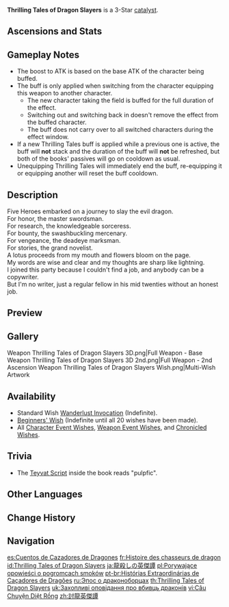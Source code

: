 {{Weapon Infobox
|title          = Thrill&shy;ing Tales of Drag&shy;on Slay&shy;ers
|id             = 14302
|type           = Catalyst
|image          = <gallery>
Weapon Thrilling Tales of Dragon Slayers.png|Base
Weapon Thrilling Tales of Dragon Slayers 2nd.png|2nd Ascension
</gallery>
|releaseDate    = 2020-09-28
|quality        = 3
|obtain         = Wishes
|base_atk       = 39
|2nd_stat_type  = HP
|2nd_stat       = 7.7%
|passive        = Heritage
|effect         = When switching characters, the new character taking the field has their ATK increased by (var1)% for 10s. This effect can only occur once every 20s.
|eff_rank1_var1 = 24
|eff_rank2_var1 = 30
|eff_rank3_var1 = 36
|eff_rank4_var1 = 42
|eff_rank5_var1 = 48
|eff_att1       = ATK
|eff_att2       = Party ATK Increase
}}
{{Description|A fictional story of a band of five heroes who go off on a dragon hunt. It is poorly written and structurally incoherent. Its value lies in the many lessons that can be learned from failure.}}
'''Thrilling Tales of Dragon Slayers''' is a 3-Star [[catalyst]].

==Ascensions and Stats==
{{Weapon Ascensions and Stats
|ascendMat1 = Boreal Wolf's Milk Tooth
|ascendMat2 = Boreal Wolf's Cracked Tooth
|ascendMat3 = Boreal Wolf's Broken Fang
|ascendMat4 = Boreal Wolf's Nostalgia
|bossMat1   = Dead Ley Line Branch
|bossMat2   = Dead Ley Line Leaves
|bossMat3   = Ley Line Sprout
|commonMat1 = Divining Scroll
|commonMat2 = Sealed Scroll
|commonMat3 = Forbidden Curse Scroll
}}

==Gameplay Notes==
* The boost to ATK is based on the base ATK of the character being buffed.
*The buff is only applied when switching from the character equipping this weapon to another character.
**The new character taking the field is buffed for the full duration of the effect.
**Switching out and switching back in doesn't remove the effect from the buffed character.
**The buff does not carry over to all switched characters during the effect window.
*If a new Thrilling Tales buff is applied while a previous one is active, the buff will '''not''' stack and the duration of the buff will '''not''' be refreshed, but both of the books' passives will go on cooldown as usual.
*Unequipping Thrilling Tales will immediately end the buff, re-equipping it or equipping another will reset the buff cooldown.

==Description==
Five Heroes embarked on a journey to slay the evil dragon.<br>
For honor, the master swordsman.<br>
For research, the knowledgeable sorceress.<br>
For bounty, the swashbuckling mercenary.<br>
For vengeance, the deadeye marksman.<br>
For stories, the grand novelist.<br>
A lotus proceeds from my mouth and flowers bloom on the page.<br>
My words are wise and clear and my thoughts are sharp like lightning.<br>
I joined this party because I couldn't find a job, and anybody can be a copywriter.<br>
But I'm no writer, just a regular fellow in his mid twenties without an honest job.

==Preview==
{{Preview
|file    = Weapon Thrilling Tales of Dragon Slayers Passive
|caption = Passive: Heritage
}}

==Gallery==
<gallery>
Weapon Thrilling Tales of Dragon Slayers 3D.png|Full Weapon - Base
Weapon Thrilling Tales of Dragon Slayers 3D 2nd.png|Full Weapon - 2nd Ascension
Weapon Thrilling Tales of Dragon Slayers Wish.png|Multi-Wish Artwork
</gallery>

==Availability==
*Standard Wish [[Wanderlust Invocation]] (Indefinite).
*[[Beginners' Wish]] (Indefinite until all 20 wishes have been made).
*All [[Character Event Wish]]es, [[Weapon Event Wish]]es, and [[Chronicled Wish]]es.

==Trivia==
*The [[Teyvat Script]] inside the book reads "pulpfic".

==Other Languages==
{{Other Languages
|1_en      = Thrilling Tales of Dragon Slayers
|1_zhs     = 讨龙英杰谭
|1_zhs_rm  = Tǎo Lóng Yīngjié Tán
|1_zht     = 討龍英傑譚
|1_zht_rm  = Tǎo Lóng Yīngjié Tán
|1_zh_tl   = Tales of the Dragon-Challenging Hero
|1_ja      = 龍殺しの英傑譚
|1_ja_rm   = Ryuu Koroshi no Eiketsu Tan
|1_ja_tl   = Dragon Killing Heroic Tale
|1_ko      = 드래곤 슬레이어 영웅담
|1_ko_rm   = Deuraegon Seulle'ieo Yeong'ungdam
|1_ko_tl   = Dragon Slayer Hero Tale
|1_es      = Cuentos de Cazadores de Dragones
|1_es_tl   = Stories of Dragon Hunters
|1_fr      = Histoire des chasseurs de dragon
|1_fr_tl   = Story of Dragon Hunters
|1_ru      = Эпос о драконоборцах
|1_ru_tl   = Epic of Dragon Slayers
|1_th      = Thrilling Tales of Dragon Slayers
|1_vi      = Câu Chuyện Diệt Rồng
|1_vi_tl   = Story of Dragon Slaying
|1_de      = Von den Heldentaten der Drachenbezwinger
|1_de_tl   = About the Heroic Deeds of the Dragon Slayer
|1_id      = Thrilling Tales of Dragon Slayers
|1_pt      = Histórias Extraordinárias de Caçadores de Dragões
|1_pt_tl   = Extraordinary Stories of Dragon Hunters
|1_tr      = Ejder Katillerinin Serüvenleri
|1_tr_tl   = The Dragon Slayer's Adventures
|1_it      = Epiche gesta degli Ammazzadraghi
|1_it_tl   = Epic Deeds of the Dragonslayers

|2_en      = Heritage
|2_zhs     = 传承
|2_zhs_rm  = Chuánchéng
|2_zht     = 傳承
|2_zht_rm  = Chuánchéng
|2_zh_tl   = 
|2_ja      = 伝承
|2_ja_rm   = Denshou
|2_ja_tl   = Folklore
|2_ko      = 전승
|2_ko_tl   = Transmission
|2_es      = Legado
|2_es_tl   = Legacy
|2_fr      = Héritage
|2_fr_tl   = Heritage
|2_ru      = Наследие
|2_ru_tl   = Heritage
|2_th      = Heritage
|2_vi      = Kế Thừa
|2_vi_tl   = 
|2_de      = Überlieferung
|2_de_tl   = Tradition
|2_id      = Heritage
|2_pt      = Herança
|2_pt_tl   = 
|2_tr      = Miras
|2_tr_tl   = Heritage
|2_it      = Eredità
|2_it_tl   = Inheritance
}}

==Change History==
{{Change History|1.0}}

==Navigation==
{{Weapon Navbox|Catalysts}}

[[es:Cuentos de Cazadores de Dragones]]
[[fr:Histoire des chasseurs de dragon]]
[[id:Thrilling Tales of Dragon Slayers]]
[[ja:龍殺しの英傑譚]]
[[pl:Porywające opowieści o pogromcach smoków]]
[[pt-br:Histórias Extraordinárias de Caçadores de Dragões]]
[[ru:Эпос о драконоборцах]]
[[th:Thrilling Tales of Dragon Slayers]]
[[uk:Захопливі оповідання про вбивць драконів]]
[[vi:Câu Chuyện Diệt Rồng]]
[[zh:討龍英傑譚]]